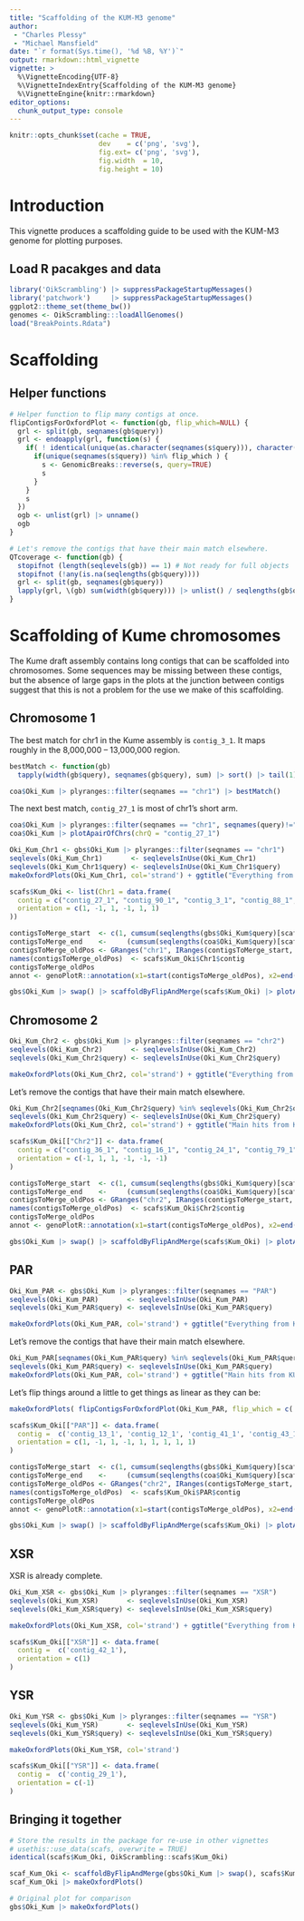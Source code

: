 ```yaml
---
title: "Scaffolding of the KUM-M3 genome"
author: 
 - "Charles Plessy"
 - "Michael Mansfield"
date: "`r format(Sys.time(), '%d %B, %Y')`"
output: rmarkdown::html_vignette
vignette: >
  %\VignetteEncoding{UTF-8}
  %\VignetteIndexEntry{Scaffolding of the KUM-M3 genome}
  %\VignetteEngine{knitr::rmarkdown}
editor_options: 
  chunk_output_type: console
---
```


```r
knitr::opts_chunk$set(cache = TRUE,
                      dev    = c('png', 'svg'),
                      fig.ext= c('png', 'svg'),
                      fig.width  = 10,
                      fig.height = 10)
```

# Introduction

This vignette produces a scaffolding guide to be used with the KUM-M3 genome for
plotting purposes.

## Load R pacakges and data

```r
library('OikScrambling') |> suppressPackageStartupMessages()
library('patchwork')     |> suppressPackageStartupMessages()
ggplot2::theme_set(theme_bw())
genomes <- OikScrambling:::loadAllGenomes()
load("BreakPoints.Rdata")
```

# Scaffolding

## Helper functions

```r
# Helper function to flip many contigs at once.
flipContigsForOxfordPlot <- function(gb, flip_which=NULL) {
  grl <- split(gb, seqnames(gb$query))
  grl <- endoapply(grl, function(s) {
    if( ! identical(unique(as.character(seqnames(s$query))), character(0)) ) {
      if(unique(seqnames(s$query)) %in% flip_which ) {
        s <- GenomicBreaks::reverse(s, query=TRUE)
        s
      }
    }
    s
  })
  ogb <- unlist(grl) |> unname()
  ogb
}

# Let's remove the contigs that have their main match elsewhere.
QTcoverage <- function(gb) {
  stopifnot (length(seqlevels(gb)) == 1) # Not ready for full objects
  stopifnot (!any(is.na(seqlengths(gb$query))))
  grl <- split(gb, seqnames(gb$query))
  lapply(grl, \(gb) sum(width(gb$query))) |> unlist() / seqlengths(gb$query)
}
```


# Scaffolding of Kume chromosomes

The Kume draft assembly contains long contigs that can be scaffolded into
chromosomes.  Some sequences may be missing between these contigs, but the
absence of large gaps in the plots at the junction between contigs suggest that
this is not a problem for the use we make of this scaffolding.

## Chromosome 1

The best match for chr1 in the Kume assembly is `contig_3_1`.  It maps roughly
in the 8,000,000 – 13,000,000 region.

```r
bestMatch <- function(gb)
  tapply(width(gb$query), seqnames(gb$query), sum) |> sort() |> tail(1) |> names()

coa$Oki_Kum |> plyranges::filter(seqnames == "chr1") |> bestMatch()
```

The next best match, `contig_27_1` is most of chr1's short arm.

```r
coa$Oki_Kum |> plyranges::filter(seqnames == "chr1", seqnames(query)!="contig_3_1") |> bestMatch()
coa$Oki_Kum |> plotApairOfChrs(chrQ = "contig_27_1")
```

```r
Oki_Kum_Chr1 <- gbs$Oki_Kum |> plyranges::filter(seqnames == "chr1")
seqlevels(Oki_Kum_Chr1)       <- seqlevelsInUse(Oki_Kum_Chr1)
seqlevels(Oki_Kum_Chr1$query) <- seqlevelsInUse(Oki_Kum_Chr1$query)
makeOxfordPlots(Oki_Kum_Chr1, col='strand') + ggtitle("Everything from KUM-M3 that matches Oki's Chr1")
```

```r
scafs$Kum_Oki <- list(Chr1 = data.frame(
  contig = c("contig_27_1", "contig_90_1", "contig_3_1", "contig_88_1", "contig_87_1", "contig_63_1"),
  orientation = c(1, -1, 1, -1, 1, 1)
))

contigsToMerge_start  <- c(1, cumsum(seqlengths(gbs$Oki_Kum$query)[scafs$Kum_Oki$Chr1$contig]))    |> unname() |> head(-1)
contigsToMerge_end    <-     (cumsum(seqlengths(coa$Oki_Kum$query)[scafs$Kum_Oki$Chr1$contig]) -1) |> unname()
contigsToMerge_oldPos <- GRanges("chr1", IRanges(contigsToMerge_start, contigsToMerge_end))
names(contigsToMerge_oldPos)  <- scafs$Kum_Oki$Chr1$contig
contigsToMerge_oldPos
annot <- genoPlotR::annotation(x1=start(contigsToMerge_oldPos), x2=end(contigsToMerge_oldPos), text=names(contigsToMerge_oldPos), rot=30)

gbs$Oki_Kum |> swap() |> scaffoldByFlipAndMerge(scafs$Kum_Oki) |> plotApairOfChrs(dna_seg_scale=TRUE, annotations = annot)
```

## Chromosome 2

```r
Oki_Kum_Chr2 <- gbs$Oki_Kum |> plyranges::filter(seqnames == "chr2")
seqlevels(Oki_Kum_Chr2)       <- seqlevelsInUse(Oki_Kum_Chr2)
seqlevels(Oki_Kum_Chr2$query) <- seqlevelsInUse(Oki_Kum_Chr2$query)

makeOxfordPlots(Oki_Kum_Chr2, col='strand') + ggtitle("Everything from KUM-M3 that matches Oki's Chr2")
```

Let's remove the contigs that have their main match elsewhere.

```r
Oki_Kum_Chr2[seqnames(Oki_Kum_Chr2$query) %in% seqlevels(Oki_Kum_Chr2$query)[QTcoverage(Oki_Kum_Chr2) < 0.5]] <- NULL
seqlevels(Oki_Kum_Chr2$query) <- seqlevelsInUse(Oki_Kum_Chr2$query)
makeOxfordPlots(Oki_Kum_Chr2, col='strand') + ggtitle("Main hits from KUM-M3 to OKI's Chr2")
```

```r
scafs$Kum_Oki[["Chr2"]] <- data.frame(
  contig = c("contig_36_1", "contig_16_1", "contig_24_1", "contig_79_1", "contig_37_1", "contig_81_1"),
  orientation = c(-1, 1, 1, -1, -1, -1)
)

contigsToMerge_start  <- c(1, cumsum(seqlengths(gbs$Oki_Kum$query)[scafs$Kum_Oki$Chr2$contig]))    |> unname() |> head(-1)
contigsToMerge_end    <-     (cumsum(seqlengths(coa$Oki_Kum$query)[scafs$Kum_Oki$Chr2$contig]) -1) |> unname()
contigsToMerge_oldPos <- GRanges("chr2", IRanges(contigsToMerge_start, contigsToMerge_end))
names(contigsToMerge_oldPos)  <- scafs$Kum_Oki$Chr2$contig
contigsToMerge_oldPos
annot <- genoPlotR::annotation(x1=start(contigsToMerge_oldPos), x2=end(contigsToMerge_oldPos), text=names(contigsToMerge_oldPos), rot=30)

gbs$Oki_Kum |> swap() |> scaffoldByFlipAndMerge(scafs$Kum_Oki) |> plotApairOfChrs(chrT = 'Chr2', dna_seg_scale=TRUE, annotations = annot)
```

## PAR

```r
Oki_Kum_PAR <- gbs$Oki_Kum |> plyranges::filter(seqnames == "PAR")
seqlevels(Oki_Kum_PAR)       <- seqlevelsInUse(Oki_Kum_PAR)
seqlevels(Oki_Kum_PAR$query) <- seqlevelsInUse(Oki_Kum_PAR$query)

makeOxfordPlots(Oki_Kum_PAR, col='strand') + ggtitle("Everything from KUM-M3 that matches OKI's PAR")
```

Let's remove the contigs that have their main match elsewhere.

```r
Oki_Kum_PAR[seqnames(Oki_Kum_PAR$query) %in% seqlevels(Oki_Kum_PAR$query)[QTcoverage(Oki_Kum_PAR) < 0.5]] <- NULL
seqlevels(Oki_Kum_PAR$query) <- seqlevelsInUse(Oki_Kum_PAR$query)
makeOxfordPlots(Oki_Kum_PAR, col='strand') + ggtitle("Main hits from KUM-M3 to OKI's PAR")
```

Let's flip things around a little to get things as linear as they can be:

```r
makeOxfordPlots( flipContigsForOxfordPlot(Oki_Kum_PAR, flip_which = c('contig_12_1', 'contig_43_1')), col='strand')  + ggtitle("KUM-M3 contigs scaffolded and reoriented to PAR")

```

```r
scafs$Kum_Oki[["PAR"]] <- data.frame(
  contig =  c('contig_13_1', 'contig_12_1', 'contig_41_1', 'contig_43_1', 'contig_82_1', 'contig_89_1', 'contig_85_1', 'contig_28_1', 'contig_91_1'),
  orientation = c(1, -1, 1, -1, 1, 1, 1, 1, 1)
)

contigsToMerge_start  <- c(1, cumsum(seqlengths(gbs$Oki_Kum$query)[scafs$Kum_Oki$PAR$contig]))    |> unname() |> head(-1)
contigsToMerge_end    <-     (cumsum(seqlengths(coa$Oki_Kum$query)[scafs$Kum_Oki$PAR$contig]) -1) |> unname()
contigsToMerge_oldPos <- GRanges("chr2", IRanges(contigsToMerge_start, contigsToMerge_end))
names(contigsToMerge_oldPos)  <- scafs$Kum_Oki$PAR$contig
contigsToMerge_oldPos
annot <- genoPlotR::annotation(x1=start(contigsToMerge_oldPos), x2=end(contigsToMerge_oldPos), text=names(contigsToMerge_oldPos), rot=30)

gbs$Oki_Kum |> swap() |> scaffoldByFlipAndMerge(scafs$Kum_Oki) |> plotApairOfChrs(chrT = 'PAR', dna_seg_scale=TRUE, annotations = annot)
```

## XSR

XSR is already complete.

```r
Oki_Kum_XSR <- gbs$Oki_Kum |> plyranges::filter(seqnames == "XSR")
seqlevels(Oki_Kum_XSR)       <- seqlevelsInUse(Oki_Kum_XSR)
seqlevels(Oki_Kum_XSR$query) <- seqlevelsInUse(Oki_Kum_XSR$query)

makeOxfordPlots(Oki_Kum_XSR, col='strand') + ggtitle("Everything from KUM-M3 that matches OKI's XSR")

scafs$Kum_Oki[["XSR"]] <- data.frame(
  contig =  c('contig_42_1'),
  orientation = c(1)
)
```

## YSR

```r
Oki_Kum_YSR <- gbs$Oki_Kum |> plyranges::filter(seqnames == "YSR")
seqlevels(Oki_Kum_YSR)       <- seqlevelsInUse(Oki_Kum_YSR)
seqlevels(Oki_Kum_YSR$query) <- seqlevelsInUse(Oki_Kum_YSR$query)

makeOxfordPlots(Oki_Kum_YSR, col='strand')

scafs$Kum_Oki[["YSR"]] <- data.frame(
  contig =  c('contig_29_1'),
  orientation = c(-1)
)
```

## Bringing it together

```r
# Store the results in the package for re-use in other vignettes
# usethis::use_data(scafs, overwrite = TRUE)
identical(scafs$Kum_Oki, OikScrambling::scafs$Kum_Oki)

scaf_Kum_Oki <- scaffoldByFlipAndMerge(gbs$Oki_Kum |> swap(), scafs$Kum_Oki, drop = TRUE) |> swap()
scaf_Kum_Oki |> makeOxfordPlots()

# Original plot for comparison
gbs$Oki_Kum |> makeOxfordPlots()
```
